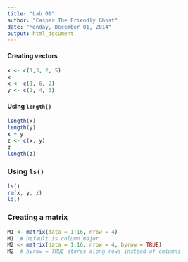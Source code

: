 ```yaml
---
title: "Lab 01"
author: "Casper The Friendly Ghost"
date: "Monday, December 01, 2014"
output: html_document
---
```


#### Creating vectors

```r
x <- c(1,3, 2, 5)
x
x <- c(1, 6, 2)
y <- c(1, 4, 3)
```

#### Using `length()`

```r
length(x)
length(y)
x + y
z <- c(x, y)
z
length(z)
```

### Using `ls()`

```r
ls()
rm(x, y, z)
ls()
```

### Creating a matrix

```r
M1 <- matrix(data = 1:16, nrow = 4)
M1  # Default is column major
M2 <- matrix(data = 1:16, nrow = 4, byrow = TRUE)
M2  # byrow = TRUE stores along rows instead of columns
```